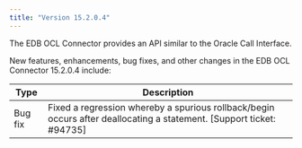 ```yaml
---
title: "Version 15.2.0.4"
---
```

The EDB OCL Connector provides an API similar to the Oracle Call Interface.

New features, enhancements, bug fixes, and other changes in the EDB OCL Connector 15.2.0.4 include:

|  Type   |                                                                       Description                                                                        |
| ------- | -------------------------------------------------------------------------------------------------------------------------------------------------------- |
| Bug fix | Fixed a regression whereby a spurious rollback/begin occurs after deallocating a statement. [Support ticket: #94735]|
